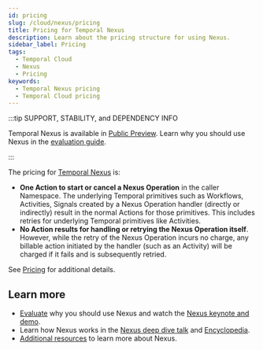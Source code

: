 ```yaml
---
id: pricing
slug: /cloud/nexus/pricing
title: Pricing for Temporal Nexus
description: Learn about the pricing structure for using Nexus.
sidebar_label: Pricing
tags:
  - Temporal Cloud
  - Nexus
  - Pricing
keywords:
  - Temporal Nexus pricing
  - Temporal Cloud pricing
---
```


:::tip SUPPORT, STABILITY, and DEPENDENCY INFO

Temporal Nexus is available in [Public Preview](/evaluate/development-production-features/release-stages#public-preview).
Learn why you should use Nexus in the [evaluation guide](/evaluate/nexus).

:::

The pricing for [Temporal Nexus](/evaluate/nexus) is:
- **One Action to start or cancel a Nexus Operation** in the caller Namespace.
The underlying Temporal primitives such as Workflows, Activities, Signals created by a Nexus Operation handler (directly or indirectly) result in the normal Actions for those primitives.
This includes retries for underlying Temporal primitives like Activities.
- **No Action results for handling or retrying the Nexus Operation itself**.
However, while the retry of the Nexus Operation incurs no charge, any billable action initiated by the handler (such as an Activity) will be charged if it fails and is subsequently retried.

See [Pricing](/cloud/pricing) for additional details.

## Learn more

- [Evaluate](/evaluate/nexus) why you should use Nexus and watch the [Nexus keynote and demo](https://youtu.be/qqc2vsv1mrU?feature=shared&t=2082).
- Learn how Nexus works in the [Nexus deep dive talk](https://www.youtube.com/watch?v=izR9dQ_eIe4) and [Encyclopedia](/nexus).
- [Additional resources](/evaluate/nexus#learn-more) to learn more about Nexus.